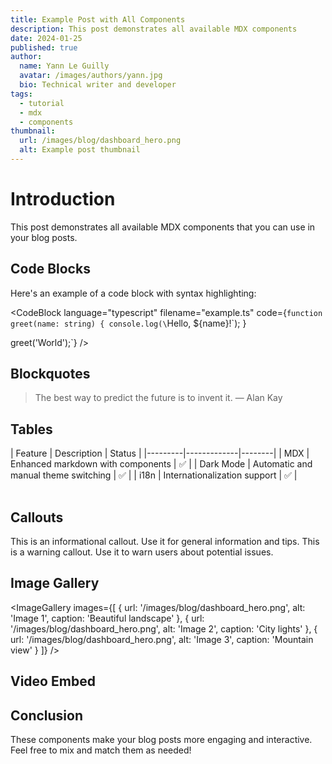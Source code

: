 ```yaml
---
title: Example Post with All Components
description: This post demonstrates all available MDX components
date: 2024-01-25
published: true
author:
  name: Yann Le Guilly
  avatar: /images/authors/yann.jpg
  bio: Technical writer and developer
tags:
  - tutorial
  - mdx
  - components
thumbnail:
  url: /images/blog/dashboard_hero.png
  alt: Example post thumbnail
---
```


<script>
	'$lib/components/mdx/Blockquote.svelte'; import Table from '$lib/components/mdx/Table.svelte';
	'$lib/components/mdx/VideoEmbed.svelte'; import Callout from '$lib/components/mdx/Callout.svelte';
</script>

# Introduction

This post demonstrates all available MDX components that you can use in your blog posts.

## Code Blocks

Here's an example of a code block with syntax highlighting:

<CodeBlock
  language="typescript"
  filename="example.ts"
  code={`function greet(name: string) {
  console.log(\`Hello, \${name}!\`);
}

greet('World');`}
/>

## Blockquotes

<Blockquote>The best way to predict the future is to invent it. — Alan Kay</Blockquote>

## Tables

<Table>
	| Feature | Description | Status | |---------|-------------|--------| | MDX | Enhanced markdown
	with components | ✅ | | Dark Mode | Automatic and manual theme switching | ✅ | | i18n |
	Internationalization support | ✅ |
</Table>

## Callouts

<Callout type="info" title="Information">
	This is an informational callout. Use it for general information and tips.
</Callout>

<Callout type="warning" title="Warning">
	This is a warning callout. Use it to warn users about potential issues.
</Callout>

## Image Gallery

<ImageGallery
	images={[
		{
			url: '/images/blog/dashboard_hero.png',
			alt: 'Image 1',
			caption: 'Beautiful landscape'
		},
		{
			url: '/images/blog/dashboard_hero.png',
			alt: 'Image 2',
			caption: 'City lights'
		},
		{
			url: '/images/blog/dashboard_hero.png',
			alt: 'Image 3',
			caption: 'Mountain view'
		}
	]}
/>

## Video Embed

<VideoEmbed url="https://www.youtube.com/watch?v=dQw4w9WgXcQ" title="Example Video" />

## Conclusion

These components make your blog posts more engaging and interactive. Feel free to mix and match them as needed!
